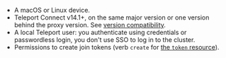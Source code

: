 - A macOS or Linux device.
- Teleport Connect v14.1+, on the same major version or one version behind the proxy version. See
  [version compatibility](../../faq.mdx#version-compatibility).
- A local Teleport user: you authenticate using credentials or passwordless login, you don't
  use SSO to log in to the cluster.
- Permissions to create join tokens (verb `create` for [the `token` resource](../../access-controls/reference.mdx#teleport-resources)).
